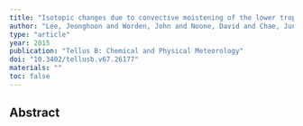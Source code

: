 ```yaml
---
title: "Isotopic changes due to convective moistening of the lower troposphere associated with variations in the ENSO and IOD from 2005 to 2006"
author: "Lee, Jeonghoon and Worden, John and Noone, David and Chae, Jung Hyo and Frankenberg, Christian"
type: "article"
year: 2015
publication: "Tellus B: Chemical and Physical Meteorology"
doi: "10.3402/tellusb.v67.26177"
materials: ""
toc: false
---
```


## Abstract

